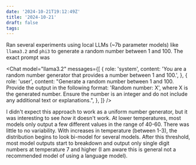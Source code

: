 ```yaml
---
date: '2024-10-21T19:12:49Z'
title: '2024-10-21'
draft: false
tags:
---
```



Ran several experiments using local LLMs (~7b parameter models) like `llama3.2` and `phi3` to generate a random number between 1 and 100.
The exact prompt was

<Chat
  model="llama3.2"
  messages={[
    {
      role: 'system',
      content:
        'You are a random number generator that provides a number between 1 and 100.',
    },
    {
      role: 'user',
      content:
        "Generate a random number between 1 and 100. Provide the output in the following format: 'Random number: X', where X is the generated number. Ensure the number is an integer and do not include any additional text or explanations.",
    },
  ]}
/>

I didn't expect this approach to work as a uniform number generator, but it was interesting to see _how_ it doesn't work.
At lower temperatures, most models only output a few different values in the range of 40-60.
There was little to no variability.
With increases in temperature (between 1-3), the distribution begins to look bi-model for several models. After this threshold, most model outputs start to breakdown and output only single digit numbers at temperature 7 and higher (I am aware this is general not a recommended model of using a language model).
